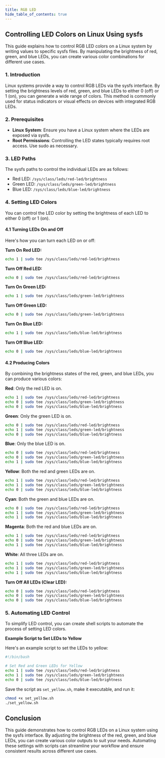 ```yaml
---
title: RGB LED
hide_table_of_contents: true
---
```


## Controlling LED Colors on Linux Using sysfs

This guide explains how to control RGB LED colors on a Linux system by writing values to specific sysfs files. By manipulating the brightness of red, green, and blue LEDs, you can create various color combinations for different use cases.

### 1. Introduction

Linux systems provide a way to control RGB LEDs via the sysfs interface. By setting the brightness levels of red, green, and blue LEDs to either 0 (off) or 1 (on), you can generate a wide range of colors. This method is commonly used for status indicators or visual effects on devices with integrated RGB LEDs.

### 2. Prerequisites

- **Linux System**: Ensure you have a Linux system where the LEDs are exposed via sysfs.
- **Root Permissions**: Controlling the LED states typically requires root access. Use sudo as necessary.

### 3. LED Paths

The sysfs paths to control the individual LEDs are as follows:

- Red LED: `/sys/class/leds/red-led/brightness`
- Green LED: `/sys/class/leds/green-led/brightness`
- Blue LED: `/sys/class/leds/blue-led/brightness`

### 4. Setting LED Colors

You can control the LED color by setting the brightness of each LED to either 0 (off) or 1 (on).

#### 4.1 Turning LEDs On and Off

Here's how you can turn each LED on or off:

**Turn On Red LED:**

```bash
echo 1 | sudo tee /sys/class/leds/red-led/brightness
```

**Turn Off Red LED:**

```bash
echo 0 | sudo tee /sys/class/leds/red-led/brightness
```

**Turn On Green LED:**

```bash
echo 1 | sudo tee /sys/class/leds/green-led/brightness
```

**Turn Off Green LED:**

```bash
echo 0 | sudo tee /sys/class/leds/green-led/brightness
```

**Turn On Blue LED:**

```bash
echo 1 | sudo tee /sys/class/leds/blue-led/brightness
```

**Turn Off Blue LED:**

```bash
echo 0 | sudo tee /sys/class/leds/blue-led/brightness
```

#### 4.2 Producing Colors

By combining the brightness states of the red, green, and blue LEDs, you can produce various colors:

**Red**: Only the red LED is on.

```bash
echo 1 | sudo tee /sys/class/leds/red-led/brightness
echo 0 | sudo tee /sys/class/leds/green-led/brightness
echo 0 | sudo tee /sys/class/leds/blue-led/brightness
```

**Green**: Only the green LED is on.

```bash
echo 0 | sudo tee /sys/class/leds/red-led/brightness
echo 1 | sudo tee /sys/class/leds/green-led/brightness
echo 0 | sudo tee /sys/class/leds/blue-led/brightness
```

**Blue**: Only the blue LED is on.

```bash
echo 0 | sudo tee /sys/class/leds/red-led/brightness
echo 0 | sudo tee /sys/class/leds/green-led/brightness
echo 1 | sudo tee /sys/class/leds/blue-led/brightness
```

**Yellow**: Both the red and green LEDs are on.

```bash
echo 1 | sudo tee /sys/class/leds/red-led/brightness
echo 1 | sudo tee /sys/class/leds/green-led/brightness
echo 0 | sudo tee /sys/class/leds/blue-led/brightness
```

**Cyan**: Both the green and blue LEDs are on.

```bash
echo 0 | sudo tee /sys/class/leds/red-led/brightness
echo 1 | sudo tee /sys/class/leds/green-led/brightness
echo 1 | sudo tee /sys/class/leds/blue-led/brightness
```

**Magenta**: Both the red and blue LEDs are on.

```bash
echo 1 | sudo tee /sys/class/leds/red-led/brightness
echo 0 | sudo tee /sys/class/leds/green-led/brightness
echo 1 | sudo tee /sys/class/leds/blue-led/brightness
```

**White**: All three LEDs are on.

```bash
echo 1 | sudo tee /sys/class/leds/red-led/brightness
echo 1 | sudo tee /sys/class/leds/green-led/brightness
echo 1 | sudo tee /sys/class/leds/blue-led/brightness
```

**Turn Off All LEDs (Clear LED):**

```bash
echo 0 | sudo tee /sys/class/leds/red-led/brightness
echo 0 | sudo tee /sys/class/leds/green-led/brightness
echo 0 | sudo tee /sys/class/leds/blue-led/brightness
```

### 5. Automating LED Control

To simplify LED control, you can create shell scripts to automate the process of setting LED colors.

**Example Script to Set LEDs to Yellow**

Here's an example script to set the LEDs to yellow:

```bash
#!/bin/bash

# Set Red and Green LEDs for Yellow
echo 1 | sudo tee /sys/class/leds/red-led/brightness
echo 1 | sudo tee /sys/class/leds/green-led/brightness
echo 0 | sudo tee /sys/class/leds/blue-led/brightness
```

Save the script as `set_yellow.sh`, make it executable, and run it:

```bash
chmod +x set_yellow.sh
./set_yellow.sh
```

## Conclusion

This guide demonstrates how to control RGB LEDs on a Linux system using the sysfs interface. By adjusting the brightness of the red, green, and blue LEDs, you can create various color outputs to suit your needs. Automating these settings with scripts can streamline your workflow and ensure consistent results across different use cases.